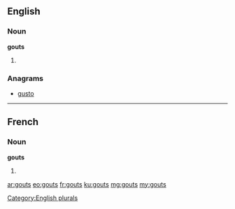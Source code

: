 ==English==

===Noun===
'''gouts'''

# {{plural of|gout}}

===Anagrams===
* [[gusto#English|gusto]]

[[Category:English plurals]]

----

==French==

===Noun===
'''gouts''' {{m}}

# {{plural of|gout|lang=fr}}

[[ar:gouts]]
[[eo:gouts]]
[[fr:gouts]]
[[ku:gouts]]
[[mg:gouts]]
[[my:gouts]]
